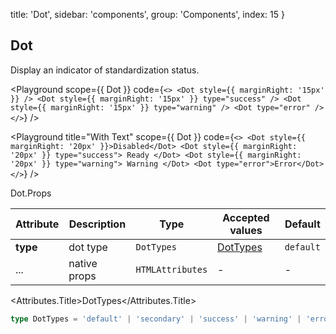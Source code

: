 
  title: 'Dot',
  sidebar: 'components',
  group: 'Components',
  index: 15
}

## Dot

Display an indicator of standardization status.

<Playground
  scope={{ Dot }}
  code={`
<>
  <Dot style={{ marginRight: '15px' }} />
  <Dot style={{ marginRight: '15px' }} type="success" />
  <Dot style={{ marginRight: '15px' }} type="warning" />
  <Dot type="error" />
</>
`}
/>

<Playground
  title="With Text"
  scope={{ Dot }}
  code={`
<>
  <Dot style={{ marginRight: '20px' }}>Disabled</Dot>
  <Dot style={{ marginRight: '20px' }} type="success">
    Ready
  </Dot>
  <Dot style={{ marginRight: '20px' }} type="warning">
    Warning
  </Dot>
  <Dot type="error">Error</Dot>
</>
`}
/>

<Attributes edit="/pages/docs/components/dot.mdx">
<Attributes.Title>Dot.Props</Attributes.Title>

| Attribute | Description  | Type             | Accepted values       | Default   |
| --------- | ------------ | ---------------- | --------------------- | --------- |
| **type**  | dot type     | `DotTypes`       | [DotTypes](#dottypes) | `default` |
| ...       | native props | `HTMLAttributes` | -                     | -         |

<Attributes.Title>DotTypes</Attributes.Title>

```ts
type DotTypes = 'default' | 'secondary' | 'success' | 'warning' | 'error'
```

</Attributes>

